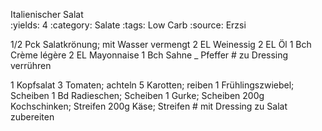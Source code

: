 Italienischer Salat		
:yields: 4
:category: Salate
:tags: Low Carb
:source: Erzsi

1/2 Pck Salatkrönung; mit Wasser vermengt
2 EL Weinessig
2 EL Öl
1 Bch Crème légère
2 EL Mayonnaise
1 Bch Sahne
_ Pfeffer
# zu Dressing verrühren

1 Kopfsalat
3 Tomaten; achteln
5 Karotten; reiben
1 Frühlingszwiebel; Scheiben
1 Bd Radieschen; Scheiben
1 Gurke; Scheiben
200g Kochschinken; Streifen
200g Käse; Streifen
# mit Dressing zu Salat zubereiten


